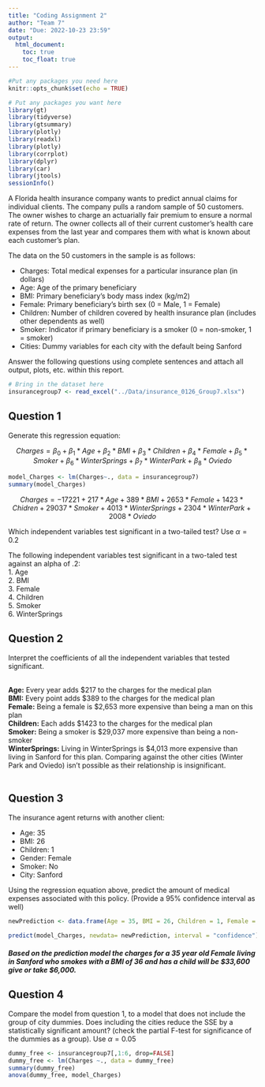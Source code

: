 ```yaml
---
title: "Coding Assignment 2"
author: "Team 7"
date: "Due: 2022-10-23 23:59"
output: 
  html_document:
    toc: true
    toc_float: true
---
```


```r
#Put any packages you need here
knitr::opts_chunk$set(echo = TRUE)
```

```r
# Put any packages you want here
library(gt)
library(tidyverse)
library(gtsummary)
library(plotly)
library(readxl)
library(plotly)
library(corrplot)
library(dplyr)
library(car)
library(jtools)
sessionInfo()
```
A Florida health insurance company wants to predict annual claims for individual clients. The company pulls a random sample of 50 customers. The owner wishes to charge an actuarially fair premium to ensure a normal rate of return. The owner collects all of their current customer’s health care expenses from the last year and compares them with what is known about each customer’s plan. 

The data on the 50 customers in the sample is as follows:

-	Charges: Total medical expenses for a particular insurance plan (in dollars)
-	Age: Age of the primary beneficiary
-	BMI: Primary beneficiary’s body mass index (kg/m2)
-	Female: Primary beneficiary’s birth sex (0 = Male, 1 = Female)
-	Children: Number of children covered by health insurance plan (includes other dependents as well)
-	Smoker: Indicator if primary beneficiary is a smoker (0 = non-smoker, 1 = smoker)
-	Cities: Dummy variables for each city with the default being Sanford

Answer the following questions using complete sentences and attach all output, plots, etc. within this report.


```r
# Bring in the dataset here
insurancegroup7 <- read_excel("../Data/insurance_0126_Group7.xlsx")
```



## Question 1

Generate this regression equation:

$$Charges = \beta_{0}+\beta_{1}*Age+\beta_{2}*BMI+\beta_{3}*Children + \beta_{4}*Female + \beta_{5}*Smoker + \beta_{6}*WinterSprings + \beta_{7}*WinterPark + \beta_{8}*Oviedo$$

```r
model_Charges <- lm(Charges~., data = insurancegroup7)
summary(model_Charges)

```
$$ Charges = -17221 + 217*Age + 389*BMI + 2653*Female + 1423*Chidren + 29037*Smoker + 4013*WinterSprings + 2304*WinterPark + 2008*Oviedo $$

Which independent variables test significant in a two-tailed test? Use $\alpha = 0.2$

The following independent variables test significant in a two-taled test against an alpha of .2:<br>
1. Age<br>
2. BMI<br>
3. Female<br>
4. Children<br>
5. Smoker<br>
6. WinterSprings<br>

## Question 2

Interpret the coefficients of all the independent variables that tested significant.<br><br>

**Age:** Every year adds $217 to the charges for the medical plan<br>
**BMI:** Every point adds $389 to the charges for the medical plan<br>
**Female:** Being a female is $2,653 more expensive than being a man on this plan<br>
**Children:** Each adds $1423 to the charges for the medical plan<br>
**Smoker:** Being a smoker is $29,037 more expensive than being a non-smoker<br>
**WinterSprings:** Living in WinterSprings is $4,013 more expensive than living in Sanford for this plan. Comparing against the other cities (Winter Park and Oviedo) isn't possible as their relationship is insignificant.<br><br>

## Question 3

The insurance agent returns with another client:

- Age: 35
- BMI: 26
- Children: 1
- Gender: Female
- Smoker: No
- City: Sanford

Using the regression equation above, predict the amount of medical expenses associated with this policy. (Provide a 95% confidence interval as well)

```r
newPrediction <- data.frame(Age = 35, BMI = 26, Children = 1, Female = 1, Smoker = 1, WinterSprings = 0, WinterPark = 0, Oviedo = 0)

predict(model_Charges, newdata= newPrediction, interval = "confidence")
```
##### Based on the prediction model the charges for a 35 year old Female living in Sanford who smokes with a BMI of 36 and has a child will be $33,600 give or take $6,000.


## Question 4

Compare the model from question 1, to a model that does not include the group of city dummies. Does including the cities reduce the SSE by a statistically significant amount? (check the partial F-test for significance of the dummies as a group). Use $\alpha = 0.05$

```r
dummy_free <- insurancegroup7[,1:6, drop=FALSE] 
dummy_free <- lm(Charges ~., data = dummy_free)
summary(dummy_free)
anova(dummy_free, model_Charges)
```


